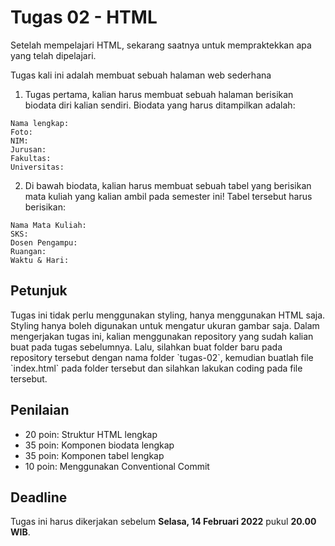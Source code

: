 
# Tugas 02 - HTML

Setelah mempelajari HTML, sekarang saatnya untuk mempraktekkan apa yang telah dipelajari.

Tugas kali ini adalah membuat sebuah halaman web sederhana

1. Tugas pertama, kalian harus membuat sebuah halaman berisikan biodata diri kalian sendiri. Biodata yang harus ditampilkan adalah:

```
Nama lengkap:
Foto:
NIM:
Jurusan:
Fakultas:
Universitas:
```

2. Di bawah biodata, kalian harus membuat sebuah tabel yang berisikan mata kuliah yang kalian ambil pada semester ini! Tabel tersebut harus berisikan:

```
Nama Mata Kuliah:
SKS:
Dosen Pengampu:
Ruangan:
Waktu & Hari:
```

## Petunjuk

<Callout type="warning" emoji="⚠️">
  Tugas ini tidak perlu menggunakan styling, hanya menggunakan HTML saja.
  Styling hanya boleh digunakan untuk mengatur ukuran gambar saja.
</Callout>
Dalam mengerjakan tugas ini, kalian menggunakan repository yang sudah kalian buat
pada tugas sebelumnya. Lalu, silahkan buat folder baru pada repository tersebut dengan
nama folder `tugas-02`, kemudian buatlah file `index.html` pada folder tersebut dan
silahkan lakukan coding pada file tersebut.

## Penilaian

- 20 poin: Struktur HTML lengkap
- 35 poin: Komponen biodata lengkap
- 35 poin: Komponen tabel lengkap
- 10 poin: Menggunakan Conventional Commit

## Deadline

Tugas ini harus dikerjakan sebelum **Selasa, 14 Februari 2022** pukul **20.00 WIB**.
